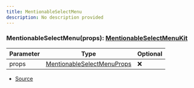 ```yaml
---
title: MentionableSelectMenu
description: No description provided
---
```



### MentionableSelectMenu(props): [MentionableSelectMenuKit](/docs/api-reference/classes/MentionableSelectMenuKit)

| Parameter | Type | Optional |
| ----------- | ----------- | ----------- |
| props | [MentionableSelectMenuProps](/docs/api-reference/types/MentionableSelectMenuProps) | ❌ |


- [Source](https://github.com/underctrl-io/commandkit/blob/141d1404ab18a8e659209a0fab65466bf3b6dd85/packages/commandkit/src/components/v1/select-menu/SelectMenu.ts#L175)